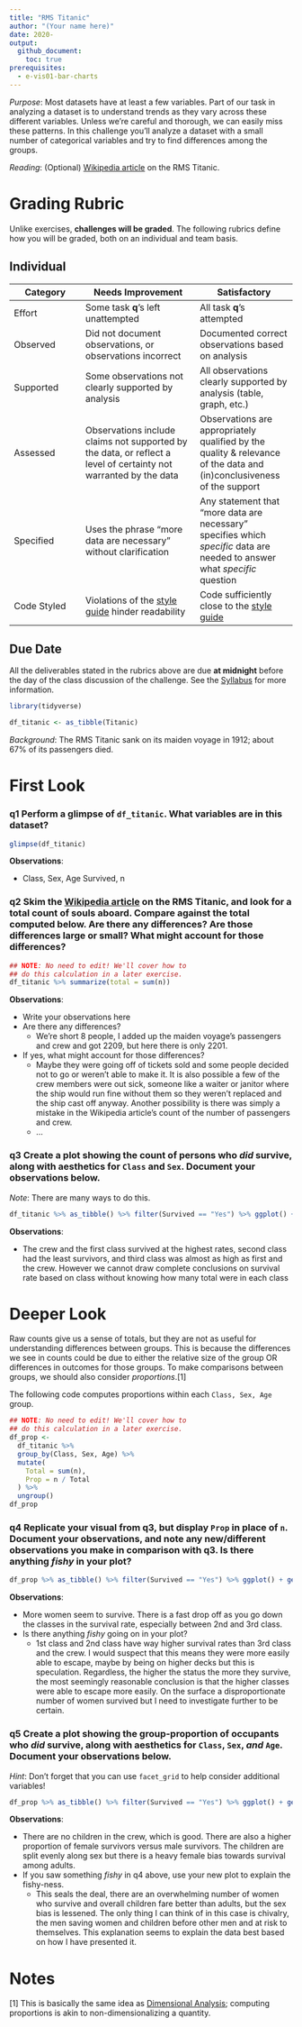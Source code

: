 ```yaml
---
title: "RMS Titanic"
author: "(Your name here)"
date: 2020-
output:
  github_document:
    toc: true
prerequisites:
  - e-vis01-bar-charts
---
```


*Purpose*: Most datasets have at least a few variables. Part of our task in analyzing a dataset is to understand trends as they vary across these different variables. Unless we're careful and thorough, we can easily miss these patterns. In this challenge you'll analyze a dataset with a small number of categorical variables and try to find differences among the groups.

*Reading*: (Optional) [Wikipedia article](https://en.wikipedia.org/wiki/RMS_Titanic) on the RMS Titanic.

<!-- include-rubric -->

# Grading Rubric

<!-- -------------------------------------------------- -->

Unlike exercises, **challenges will be graded**. The following rubrics define how you will be graded, both on an individual and team basis.

## Individual

<!-- ------------------------- -->

| Category    | Needs Improvement                                                                                                | Satisfactory                                                                                                               |
|------------------|-----------------------------|-------------------------|
| Effort      | Some task **q**'s left unattempted                                                                               | All task **q**'s attempted                                                                                                 |
| Observed    | Did not document observations, or observations incorrect                                                         | Documented correct observations based on analysis                                                                          |
| Supported   | Some observations not clearly supported by analysis                                                              | All observations clearly supported by analysis (table, graph, etc.)                                                        |
| Assessed    | Observations include claims not supported by the data, or reflect a level of certainty not warranted by the data | Observations are appropriately qualified by the quality & relevance of the data and (in)conclusiveness of the support      |
| Specified   | Uses the phrase "more data are necessary" without clarification                                                  | Any statement that "more data are necessary" specifies which *specific* data are needed to answer what *specific* question |
| Code Styled | Violations of the [style guide](https://style.tidyverse.org/) hinder readability                                 | Code sufficiently close to the [style guide](https://style.tidyverse.org/)                                                 |

## Due Date

<!-- ------------------------- -->

All the deliverables stated in the rubrics above are due **at midnight** before the day of the class discussion of the challenge. See the [Syllabus](https://docs.google.com/document/d/1qeP6DUS8Djq_A0HMllMqsSqX3a9dbcx1/edit?usp=sharing&ouid=110386251748498665069&rtpof=true&sd=true) for more information.

```r
library(tidyverse)

df_titanic <- as_tibble(Titanic)
```

*Background*: The RMS Titanic sank on its maiden voyage in 1912; about 67% of its passengers died.

# First Look

<!-- -------------------------------------------------- -->

### **q1** Perform a glimpse of `df_titanic`. What variables are in this dataset?

```r
glimpse(df_titanic)
```

**Observations**:

-   Class, Sex, Age Survived, n

### **q2** Skim the [Wikipedia article](https://en.wikipedia.org/wiki/RMS_Titanic) on the RMS Titanic, and look for a total count of souls aboard. Compare against the total computed below. Are there any differences? Are those differences large or small? What might account for those differences?

```r
## NOTE: No need to edit! We'll cover how to
## do this calculation in a later exercise.
df_titanic %>% summarize(total = sum(n))
```

**Observations**:

-   Write your observations here
-   Are there any differences?
    -   We're short 8 people, I added up the maiden voyage's passengers and crew and got 2209, but here there is only 2201.
-   If yes, what might account for those differences?
    -   Maybe they were going off of tickets sold and some people decided not to go or weren't able to make it. It is also possible a few of the crew members were out sick, someone like a waiter or janitor where the ship would run fine without them so they weren't replaced and the ship cast off anyway. Another possibility is there was simply a mistake in the Wikipedia article's count of the number of passengers and crew.
    -   ...

### **q3** Create a plot showing the count of persons who *did* survive, along with aesthetics for `Class` and `Sex`. Document your observations below.

*Note*: There are many ways to do this.

```r
df_titanic %>% as_tibble() %>% filter(Survived == "Yes") %>% ggplot() + geom_col(mapping = aes(fill = Sex, x = Class, y = n))
```

**Observations**:

-   The crew and the first class survived at the highest rates, second class had the least survivors, and third class was almost as high as first and the crew. However we cannot draw complete conclusions on survival rate based on class without knowing how many total were in each class

# Deeper Look

<!-- -------------------------------------------------- -->

Raw counts give us a sense of totals, but they are not as useful for understanding differences between groups. This is because the differences we see in counts could be due to either the relative size of the group OR differences in outcomes for those groups. To make comparisons between groups, we should also consider *proportions*.[1]

The following code computes proportions within each `Class, Sex, Age` group.

```r
## NOTE: No need to edit! We'll cover how to
## do this calculation in a later exercise.
df_prop <-
  df_titanic %>%
  group_by(Class, Sex, Age) %>%
  mutate(
    Total = sum(n),
    Prop = n / Total
  ) %>%
  ungroup()
df_prop
```

### **q4** Replicate your visual from q3, but display `Prop` in place of `n`. Document your observations, and note any new/different observations you make in comparison with q3. Is there anything *fishy* in your plot?

```r
df_prop %>% as_tibble() %>% filter(Survived == "Yes") %>% ggplot() + geom_col(mapping = aes(fill = Sex, x = Class, y = Prop))
```

**Observations**:

-   More women seem to survive. There is a fast drop off as you go down the classes in the survival rate, especially between 2nd and 3rd class.
-   Is there anything *fishy* going on in your plot?
    -   1st class and 2nd class have way higher survival rates than 3rd class and the crew. I would suspect that this means they were more easily able to escape, maybe by being on higher decks but this is speculation. Regardless, the higher the status the more they survive, the most seemingly reasonable conclusion is that the higher classes were able to escape more easily. On the surface a disproportionate number of women survived but I need to investigate further to be certain.

### **q5** Create a plot showing the group-proportion of occupants who *did* survive, along with aesthetics for `Class`, `Sex`, *and* `Age`. Document your observations below.

*Hint*: Don't forget that you can use `facet_grid` to help consider additional variables!

```r

df_prop %>% as_tibble() %>% filter(Survived == "Yes") %>% ggplot() + geom_col(mapping = aes(fill = Sex, x = Class, y = Prop)) + facet_grid(rows = vars(Age))
```

**Observations**:

-   There are no children in the crew, which is good. There are also a higher proportion of female survivors versus male survivors. The children are split evenly along sex but there is a heavy female bias towards survival among adults.
-   If you saw something *fishy* in q4 above, use your new plot to explain the fishy-ness.
    -   This seals the deal, there are an overwhelming number of women who survive and overall children fare better than adults, but the sex bias is lessened. The only thing I can think of in this case is chivalry, the men saving women and children before other men and at risk to themselves. This explanation seems to explain the data best based on how I have presented it.

# Notes

<!-- -------------------------------------------------- -->

[1] This is basically the same idea as [Dimensional Analysis](https://en.wikipedia.org/wiki/Dimensional_analysis); computing proportions is akin to non-dimensionalizing a quantity.
